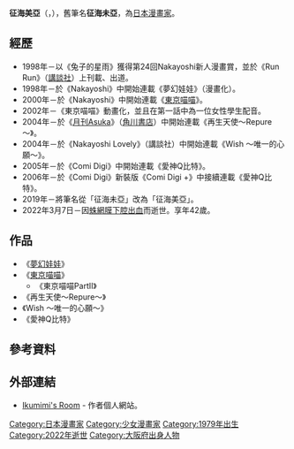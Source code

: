 
{{Infobox comics creator
| name          = 征海美亞
| image         = 
| caption       =  
| birth_date    =1979年3月27日
| birth_place   = {{JAP}}[[大阪府|大阪府]]
| death_date    = 2022年3月7日<ref name=death>{{cite web|title=訃報 征海美亜先生 ご逝去のお知らせ｜なかよし｜講談社コミックプラス|language=ja|url=http://nakayosi.kodansha.co.jp/news/20220314.html|website=[[Nakayoshi|Nakayoshi]]|date=March 14, 2022|access-date=March 14, 2022|archive-date=2022-03-16|archive-url=https://web.archive.org/web/20220316072103/http://nakayosi.kodansha.co.jp/news/20220314.html}}</ref>
| death_place   = 
| nationality   = {{JAP}}
| notable works = 《[[東京喵喵|東京喵喵]]》
}}
{{japanese|japanese=征海 美亜|kana=いくみ みあ|romaji=Ikumi Mia}}
{{漫畫}}
'''征海美亞'''（{{jpn|j=征海 美亜|hg=いくみ みあ|rm=Ikumi Mia}}，{{bd||3月27日|2022年|3月7日|1979年}}），舊筆名'''征海未亞'''，為[[日本|日本]][[漫畫家|漫畫家]]。

== 經歷 ==
* 1998年－以《兔子的星雨》獲得第24回Nakayoshi新人漫畫賞，並於《Run Run》（[[講談社|講談社]]）上刊載、出道。
* 1998年－於《Nakayoshi》中開始連載《夢幻娃娃》（漫畫化）。
* 2000年－於《Nakayoshi》中開始連載《[[東京喵喵|東京喵喵]]》。
* 2002年－《東京喵喵》動畫化，並且在第一話中為一位女性學生配音。
* 2004年－於《[[月刊Asuka|月刊Asuka]]》（[[角川書店|角川書店]]）中開始連載《再生天使～Repure～》。
* 2004年－於《Nakayoshi Lovely》（講談社）中開始連載《Wish ～唯一的心願～》。
* 2005年－於《Comi Digi》中開始連載《愛神Q比特》。
* 2006年－於《Comi Digi》新裝版《Comi Digi +》中接續連載《愛神Q比特》。
* 2019年－將筆名從「征海未亞」改為「征海美亞」。
* 2022年3月7日－因[[蛛網膜下腔出血|蛛網膜下腔出血]]而逝世。享年42歲。

== 作品 ==
* 《[[麗佳公主|夢幻娃娃]]》
* 《[[東京喵喵|東京喵喵]]》
** 《東京喵喵PartⅡ》
* 《再生天使～Repure～》
* 《Wish ～唯一的心願～》
* 《愛神Q比特》

== 參考資料 ==
{{reflist}}

== 外部連結 ==
*{{ja}}[http://ikumimia.chu.jp/ Ikumimi's Room] {{Wayback|url=http://ikumimia.chu.jp/ |date=20100701163917 }} - 作者個人網站。

{{東京喵喵}}
{{Authority control}}
{{DEFAULTSORT:Ikumi Mia}}
[[Category:日本漫畫家|Category:日本漫畫家]]
[[Category:少女漫畫家|Category:少女漫畫家]]
[[Category:1979年出生|Category:1979年出生]]
[[Category:2022年逝世|Category:2022年逝世]]
[[Category:大阪府出身人物|Category:大阪府出身人物]]